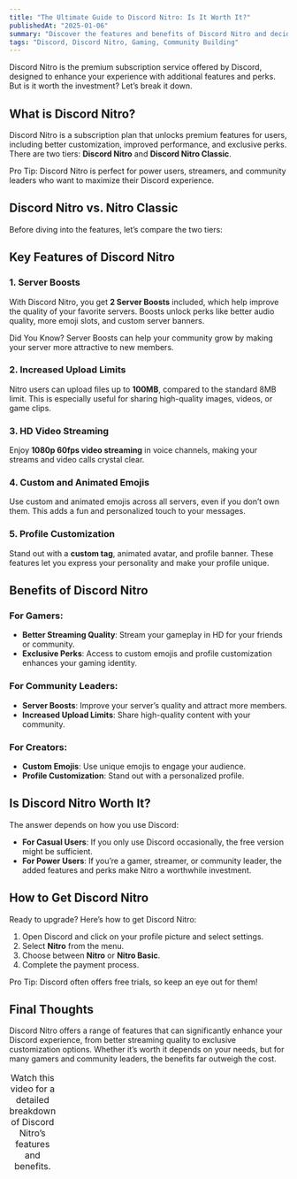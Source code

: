 ```yaml
---
title: "The Ultimate Guide to Discord Nitro: Is It Worth It?"
publishedAt: "2025-01-06"
summary: "Discover the features and benefits of Discord Nitro and decide if it’s worth the investment for your gaming or community needs."
tags: "Discord, Discord Nitro, Gaming, Community Building"
---
```


Discord Nitro is the premium subscription service offered by Discord, designed to enhance your experience with additional features and perks. But is it worth the investment? Let’s break it down.

## What is Discord Nitro?

Discord Nitro is a subscription plan that unlocks premium features for users, including better customization, improved performance, and exclusive perks. There are two tiers: **Discord Nitro** and **Discord Nitro Classic**.

<Callout emoji="💡">
  Pro Tip: Discord Nitro is perfect for power users, streamers, and community leaders who want to maximize their Discord experience.
</Callout>

## Discord Nitro vs. Nitro Classic

Before diving into the features, let’s compare the two tiers:

<Table
  data={{
    headers: ["Feature", "Nitro", "Nitro Classic"],
    rows: [
      ["Price", "$9.99/month", "$4.99/month"],
      ["Server Boosts", "2 included", "None"],
      ["Upload Limit", "500MB", "50MB"],
      ["HD Video Streaming", "Yes", "No"],
      ["Custom Emojis", "Use anywhere", "Use anywhere"],
      ["Animated Emojis", "Yes", "Yes"],
      ["Profile Customization", "Yes", "Yes"],
      ["Super Reactions", "Unlimited", "Unlimited"],
      ["Custom Profiles", "Yes", "No"]
    ],
  }}
/>

## Key Features of Discord Nitro

### 1. **Server Boosts**
With Discord Nitro, you get **2 Server Boosts** included, which help improve the quality of your favorite servers. Boosts unlock perks like better audio quality, more emoji slots, and custom server banners.

<Callout emoji="🚀">
  Did You Know? Server Boosts can help your community grow by making your server more attractive to new members.
</Callout>

### 2. **Increased Upload Limits**
Nitro users can upload files up to **100MB**, compared to the standard 8MB limit. This is especially useful for sharing high-quality images, videos, or game clips.

### 3. **HD Video Streaming**
Enjoy **1080p 60fps video streaming** in voice channels, making your streams and video calls crystal clear.

### 4. **Custom and Animated Emojis**
Use custom and animated emojis across all servers, even if you don’t own them. This adds a fun and personalized touch to your messages.

### 5. **Profile Customization**
Stand out with a **custom tag**, animated avatar, and profile banner. These features let you express your personality and make your profile unique.

## Benefits of Discord Nitro

### For Gamers:
- **Better Streaming Quality**: Stream your gameplay in HD for your friends or community.
- **Exclusive Perks**: Access to custom emojis and profile customization enhances your gaming identity.

### For Community Leaders:
- **Server Boosts**: Improve your server’s quality and attract more members.
- **Increased Upload Limits**: Share high-quality content with your community.

### For Creators:
- **Custom Emojis**: Use unique emojis to engage your audience.
- **Profile Customization**: Stand out with a personalized profile.

## Is Discord Nitro Worth It?

The answer depends on how you use Discord:

- **For Casual Users**: If you only use Discord occasionally, the free version might be sufficient.
- **For Power Users**: If you’re a gamer, streamer, or community leader, the added features and perks make Nitro a worthwhile investment.

<YouTube videoId="u6X2kSlEEWk" />

<Caption>
  Watch this video for a detailed breakdown of Discord Nitro’s features and benefits.
</Caption>

## How to Get Discord Nitro

Ready to upgrade? Here’s how to get Discord Nitro:

1. Open Discord and click on your profile picture and select settings.
2. Select **Nitro** from the menu.
3. Choose between **Nitro** or **Nitro Basic**.
4. Complete the payment process.

<Callout emoji="💳">
  Pro Tip: Discord often offers free trials, so keep an eye out for them!
</Callout>

## Final Thoughts

Discord Nitro offers a range of features that can significantly enhance your Discord experience, from better streaming quality to exclusive customization options. Whether it’s worth it depends on your needs, but for many gamers and community leaders, the benefits far outweigh the cost.
